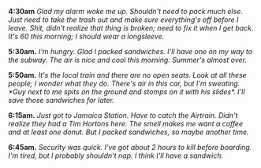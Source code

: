 **4:30am** *Glad my alarm woke me up. Shouldn't need to pack much else. Just need to take the trash out and make sure everything's off before I leave. Shit, didn't realize that thing is broken; need to fix it when I get back. It's 60 this morning; I should wear a longsleeve.*

**5:30am.** *I'm hungry. Glad I packed sandwiches. I'll have one on my way to the subway. The air is nice and cool this morning. Summer's almost over.*

**5:50am.** *It's the local train and there are no open seats. Look at all these people; I wonder what they do. There's air in this car, but I'm sweating. \*Guy next to me spits on the ground and stomps on it with his slides\*. I'll save those sandwiches for later.*

**6:15am.** *Just got to Jamaica Station. Have to catch the Airtrain. Didn't realize they had a Tim Hortons here. The smell makes me want a coffee and at least one donut. But I packed sandwiches, so maybe another time.*

**6:45am.** *Security was quick. I've got about 2 hours to kill before boarding. I'm tired, but I probably shouldn't nap. I think I'll have a sandwich.*